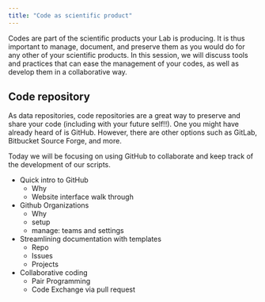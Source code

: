 ```yaml
---
title: "Code as scientific product"
---
```


Codes are part of the scientific products your Lab is producing. It is thus important to manage, document, and preserve them as you would do for any other of your scientific products. In this session, we will discuss tools and practices that can ease the management of your codes, as well as develop them in a collaborative way.

## Code repository

As data repositories, code repositories are a great way to preserve and share your code (including with your future self!!). One you might have already heard of is GitHub. However, there are other options such as GitLab, Bitbucket Source Forge, and more.

Today we will be focusing on using GitHub to collaborate and keep track of the development of our scripts.



- Quick intro to GitHub
  - Why
  - Website interface walk through

- Github Organizations
  - Why
  - setup
  - manage: teams and settings

- Streamlining documentation with templates
  - Repo
  - Issues
  - Projects

- Collaborative coding
  - Pair Programming
  - Code Exchange via pull request
  
  